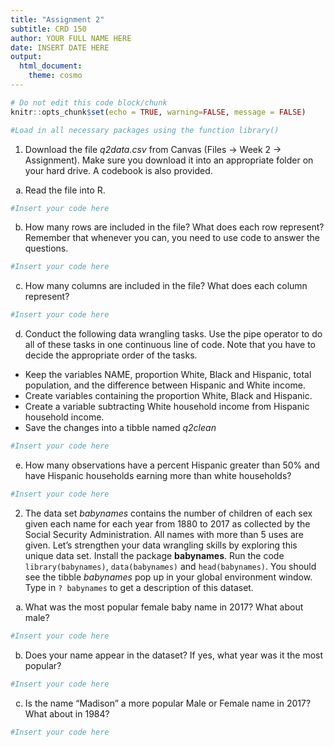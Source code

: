 ```yaml
---
title: "Assignment 2"
subtitle: CRD 150
author: YOUR FULL NAME HERE
date: INSERT DATE HERE
output: 
  html_document:
    theme: cosmo
---
```



```r
# Do not edit this code block/chunk
knitr::opts_chunk$set(echo = TRUE, warning=FALSE, message = FALSE)
```

```r
#Load in all necessary packages using the function library()
```

1. Download the file *q2data.csv* from Canvas (Files -> Week 2 -> Assignment).  Make sure you download it into an appropriate folder on your hard drive. A codebook is also provided.

a. Read the file into R. 

```r
#Insert your code here
```

b. How many rows are included in the file? What does each row represent? Remember that whenever you can, you need to use code to answer the questions. 

```r
#Insert your code here
```


c. How many columns are included in the file? What does each column represent?

```r
#Insert your code here
```

d. Conduct the following data wrangling tasks.  Use the pipe operator to do all of these tasks in one continuous line of code.  Note that you have to decide the appropriate order of the tasks.

* Keep the variables NAME, proportion White, Black and Hispanic, total population, and the difference between Hispanic and White income.
* Create variables containing the proportion White, Black and Hispanic.
* Create a variable subtracting White household income from Hispanic household income.
* Save the changes into a tibble named *q2clean*

```r
#Insert your code here
```

e. How many observations have a percent Hispanic greater than 50% and have Hispanic households earning more than white households? 

```r
#Insert your code here
```


2. The data set *babynames* contains the number of children of each sex given each name for each year from 1880 to 2017 as collected by the Social Security Administration. All names with more than 5 uses are given. Let's strengthen your data wrangling skills by exploring this unique data set.  Install the package **babynames**.  Run the code `library(babynames)`, `data(babynames)` and `head(babynames)`. You should see the tibble *babynames* pop up in your global environment window. Type in `? babynames` to get a description of this dataset.

a. What was the most popular female baby name in 2017? What about male? 

```r
#Insert your code here
```

b. Does your name appear in the dataset? If yes, what year was it the most popular? 


```r
#Insert your code here
```

c. Is the name "Madison" a more popular Male or Female name in 2017? What about in 1984? 

```r
#Insert your code here
```

